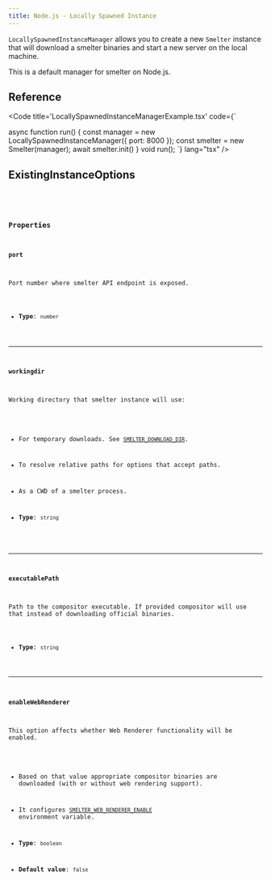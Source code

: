```yaml
---
title: Node.js - Locally Spawned Instance
---
```



`LocallySpawnedInstanceManager` allows you to create a new `Smelter` instance that will
download a smelter binaries and start a new server on the local machine.

This is a default manager for smelter on Node.js.

## Reference

<Code title='LocallySpawnedInstanceManagerExample.tsx' code={`

async function run() {
const manager = new LocallySpawnedInstanceManager({
port: 8000
});
const smelter = new Smelter(manager);
await smelter.init()
}
void run();
`} lang="tsx" />

## ExistingInstanceOptions

<CollapsibleDetails summaryTitle="Type definitions" open>
  <Code
    code={`
  type LocallySpawnedInstanceOptions = {
    port: number;
    workingdir?: string;
    executablePath?: string;
    enableWebRenderer?: boolean;
  };
`}
    lang="tsx"
  />
</CollapsibleDetails>

### Properties

#### port

Port number where smelter API endpoint is exposed.

- **Type**: `number`

---

#### workingdir

Working directory that smelter instance will use:

- For temporary downloads. See [`SMELTER_DOWNLOAD_DIR`](/deployment/configuration#smelter_download_dir).
- To resolve relative paths for options that accept paths.
- As a CWD of a smelter process.

- **Type**: `string`

---

#### executablePath

Path to the compositor executable. If provided compositor will use that instead of downloading official binaries.

- **Type**: `string`

---

#### enableWebRenderer

This option affects whether Web Renderer functionality will be enabled.

- Based on that value appropriate compositor binaries are downloaded (with or without web rendering support).
- It configures [`SMELTER_WEB_RENDERER_ENABLE`](/deployment/configuration#smelter_web_renderer_enable) environment variable.

- **Type**: `boolean`
- **Default value**: `false`
